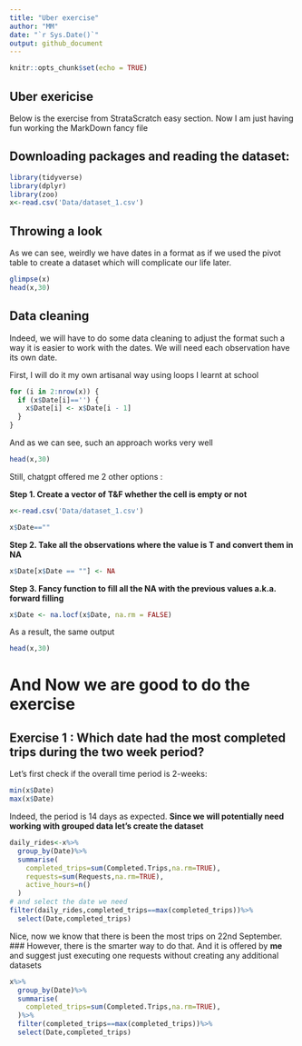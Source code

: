 ---
title: "Uber exercise"
author: "MM"
date: "`r Sys.Date()`"
output: github_document
---

```{r setup, include=FALSE}
knitr::opts_chunk$set(echo = TRUE)
```

## Uber exericise

Below is the exercise from StrataScratch easy section. Now I am just having fun working the MarkDown fancy file

## Downloading packages and reading the dataset:
```{r, echo=TRUE,results = "hide",message=FALSE,warning=FALSE}
library(tidyverse)
library(dplyr)
library(zoo)
x<-read.csv('Data/dataset_1.csv')
```
## Throwing a look
As we can see, weirdly  we have dates in a format as if we used the pivot table to create a dataset which will complicate our life later.
```{r, eval=TRUE, echo=FALSE,message=FALSE,warning=FALSE}
glimpse(x)
head(x,30)
```
## Data cleaning
Indeed, we will have to do some data cleaning to adjust the format such a way it is easier to work with the dates. We will need each observation have its own date.

First, I will do it my own artisanal way using loops I learnt at school
```{r, eval=TRUE, echo=TRUE,message=FALSE,warning=FALSE}
for (i in 2:nrow(x)) {  
  if (x$Date[i]=='') {  
    x$Date[i] <- x$Date[i - 1]  
  }
}
```
And as we can see, such an approach works very well
```{r, eval=TRUE, echo=FALSE,message=FALSE,warning=FALSE}
head(x,30)
```
Still, chatgpt offered me 2 other options :

**Step 1. Create a vector of T&F whether the cell is empty or not**
```{r, results = "hide", echo=FALSE,message=FALSE,warning=FALSE}
x<-read.csv('Data/dataset_1.csv')
```
```{r, eval=TRUE, echo=TRUE,message=FALSE,warning=FALSE}
x$Date==""
```
**Step 2. Take all the observations where the value is T and convert them in NA**
```{r, eval=TRUE, echo=TRUE,message=FALSE,warning=FALSE}
x$Date[x$Date == ""] <- NA
```
**Step 3. Fancy function to fill all the NA with the previous values a.k.a. forward filling**
```{r, eval=TRUE, echo=TRUE,message=FALSE,warning=FALSE}
x$Date <- na.locf(x$Date, na.rm = FALSE)
```
As a result, the same output
```{r, eval=TRUE, echo=FALSE,message=FALSE,warning=FALSE}
head(x,30)
```
# And Now we are good to do the exercise
## Exercise 1 : Which date had the most completed trips during the two week period?
Let's first check if the overall time period is 2-weeks:
```{r, eval=TRUE, echo=TRUE,message=FALSE,warning=FALSE}
min(x$Date)
max(x$Date)
```
Indeed, the period is 14 days as expected.
**Since we will potentially need working with grouped data let's create the dataset**
```{r, eval=TRUE, echo=TRUE,message=FALSE,warning=FALSE}
daily_rides<-x%>%
  group_by(Date)%>%
  summarise(
    completed_trips=sum(Completed.Trips,na.rm=TRUE),
    requests=sum(Requests,na.rm=TRUE),
    active_hours=n()
  )
# and select the date we need
filter(daily_rides,completed_trips==max(completed_trips))%>%
  select(Date,completed_trips)
```
Nice, now we know that there is been the most trips on 22nd September.
### However,  there is the smarter way to do that. 
And it is offered by **me** and suggest just executing one requests without creating any additional datasets
```{r, eval=TRUE, echo=TRUE,message=FALSE,warning=FALSE}
x%>%
  group_by(Date)%>%
  summarise(
    completed_trips=sum(Completed.Trips,na.rm=TRUE),
  )%>%
  filter(completed_trips==max(completed_trips))%>%
  select(Date,completed_trips)
```